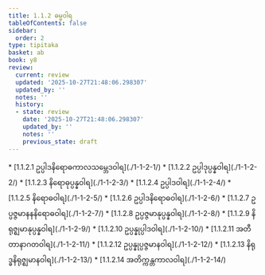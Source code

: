 ```yaml
---
title: 1.1.2 ဓမ္မဝါရ
tableOfContents: false
sidebar:
  order: 2
type: tipitaka
basket: ab
book: y8
review:
  current: review
  updated: '2025-10-27T21:48:06.298307'
  updated_by: ''
  notes: ''
  history:
  - state: review
    date: '2025-10-27T21:48:06.298307'
    updated_by: ''
    notes: ''
    previous_state: draft
---
```



<ReviewStatus review={frontmatter.review} showDetails={true} />

<HypothesisAnnotation frontmatter={frontmatter} />

<DynamicBreadcrumb />



<TableOfContents book="y8" section="1.1.2">
* [1.1.2.1 ဥပ္ပါဒနိရောဓကာလသမ္ဘေဒဝါရ](./1-1-2-1/)
* [1.1.2.2 ဥပ္ပါဒုပ္ပန္နဝါရ](./1-1-2-2/)
* [1.1.2.3 နိရောဓုပ္ပန္နဝါရ](./1-1-2-3/)
* [1.1.2.4 ဥပ္ပါဒဝါရ](./1-1-2-4/)
* [1.1.2.5 နိရောဓဝါရ](./1-1-2-5/)
* [1.1.2.6 ဥပ္ပါဒနိရောဓဝါရ](./1-1-2-6/)
* [1.1.2.7 ဥပ္ပဇ္ဇမာနနနိရောဓဝါရ](./1-1-2-7/)
* [1.1.2.8 ဥပ္ပဇ္ဇမာနုပ္ပန္နဝါရ](./1-1-2-8/)
* [1.1.2.9 နိရုဇ္ဈမာနုပ္ပန္နဝါရ](./1-1-2-9/)
* [1.1.2.10 ဥပ္ပန္နုပ္ပါဒဝါရ](./1-1-2-10/)
* [1.1.2.11 အတီတာနာဂတဝါရ](./1-1-2-11/)
* [1.1.2.12 ဥပ္ပန္နုပ္ပဇ္ဇမာနဝါရ](./1-1-2-12/)
* [1.1.2.13 နိရုဒ္ဓနိရုဇ္ဈမာနဝါရ](./1-1-2-13/)
* [1.1.2.14 အတိက္ကန္တကာလဝါရ](./1-1-2-14/)
</TableOfContents>